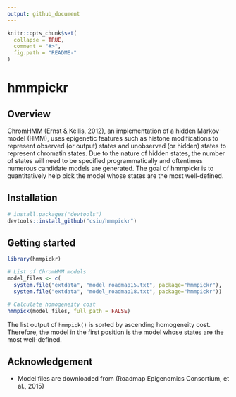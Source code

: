 ```yaml
---
output: github_document
---
```


```r
knitr::opts_chunk$set(
  collapse = TRUE,
  comment = "#>",
  fig.path = "README-"
)
```

# hmmpickr

## Overview

ChromHMM (Ernst & Kellis, 2012), an implementation of a hidden Markov model 
(HMM), uses epigenetic features such as histone modifications to represent 
observed (or output) states and unobserved (or hidden) states to represent 
chromatin states. Due to the nature of hidden states, the number of states will
need to be specified programmatically and oftentimes numerous candidate models 
are generated. The goal of hmmpickr is to quantitatively help pick the model 
whose states are the most well-defined.

## Installation

```r
# install.packages("devtools")
devtools::install_github("csiu/hmmpickr")
```

## Getting started

```r
library(hmmpickr)

# List of ChromHMM models
model_files <- c(
  system.file("extdata", "model_roadmap15.txt", package="hmmpickr"),
  system.file("extdata", "model_roadmap18.txt", package="hmmpickr"))

# Calculate homogeneity cost
hmmpick(model_files, full_path = FALSE)

```

The list output of `hmmpick()` is sorted by ascending homogeneity cost. 
Therefore, the model in the first position is the model whose states are the 
most well-defined.


## Acknowledgement
- Model files are downloaded from (Roadmap Epigenomics Consortium, et al., 2015)

